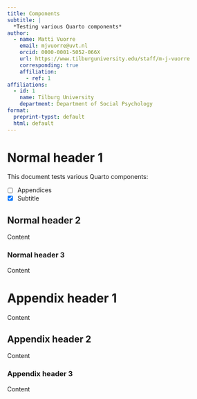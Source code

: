 ```yaml
---
title: Components
subtitle: |
  *Testing various Quarto components*
author:
  - name: Matti Vuorre
    email: mjvuorre@uvt.nl
    orcid: 0000-0001-5052-066X
    url: https://www.tilburguniversity.edu/staff/m-j-vuorre
    corresponding: true
    affiliation:
      - ref: 1
affiliations:
  - id: 1
    name: Tilburg University
    department: Department of Social Psychology
format:
  preprint-typst: default
  html: default
---
```


# Normal header 1

This document tests various Quarto components:

- [ ] Appendices
- [x] Subtitle

## Normal header 2

Content

### Normal header 3

Content

# Appendix header 1 {.appendix}

Content

## Appendix header 2 {.appendix}

Content

### Appendix header 3 {.appendix}

Content
